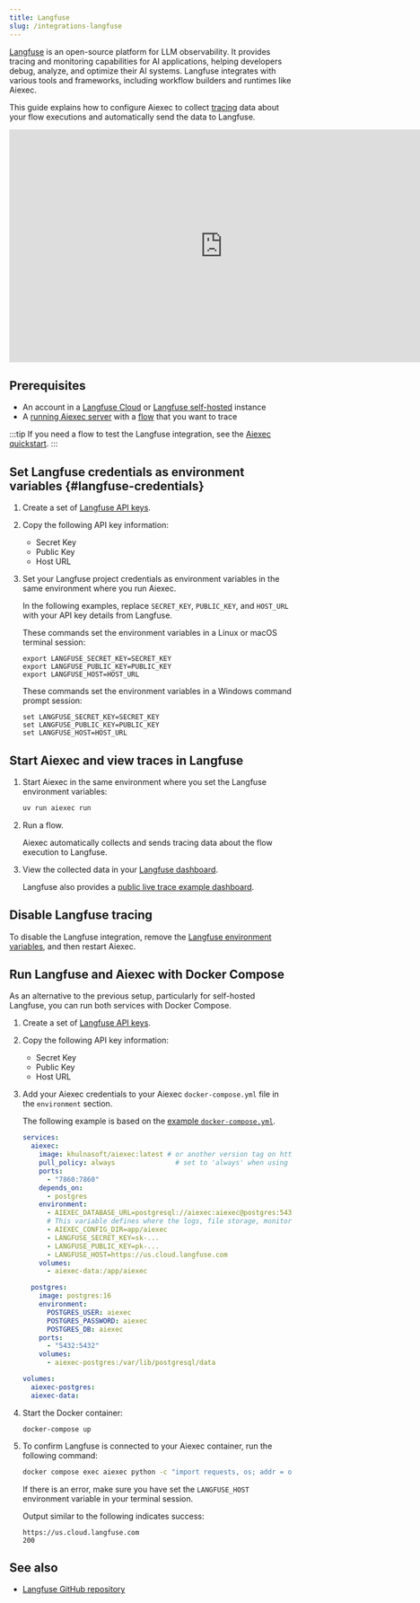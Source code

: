 ```yaml
---
title: Langfuse
slug: /integrations-langfuse
---
```



[Langfuse](https://langfuse.com) is an open-source platform for LLM observability. It provides tracing and monitoring capabilities for AI applications, helping developers debug, analyze, and optimize their AI systems. Langfuse integrates with various tools and frameworks, including workflow builders and runtimes like Aiexec.

This guide explains how to configure Aiexec to collect [tracing](https://langfuse.com/docs/tracing) data about your flow executions and automatically send the data to Langfuse.

<iframe width="760" height="415" src="https://www.youtube.com/embed/SA9gGbzwNGU?si=eDKvdtvhb3fJCSbl" title="YouTube video player" frameborder="0" allow="accelerometer; autoplay; clipboard-write; encrypted-media; gyroscope; picture-in-picture; web-share" referrerpolicy="strict-origin-when-cross-origin" allowfullscreen></iframe>

## Prerequisites

- An account in a [Langfuse Cloud](https://cloud.langfuse.com) or [Langfuse self-hosted](https://langfuse.com/self-hosting) instance
- A [running Aiexec server](/get-started-installation) with a [flow](/concepts-flows) that you want to trace

:::tip
If you need a flow to test the Langfuse integration, see the [Aiexec quickstart](/get-started-quickstart).
:::

## Set Langfuse credentials as environment variables {#langfuse-credentials}

1. Create a set of [Langfuse API keys](https://langfuse.com/faq/all/where-are-langfuse-api-keys).

2. Copy the following API key information:

    - Secret Key
    - Public Key
    - Host URL

3. Set your Langfuse project credentials as environment variables in the same environment where you run Aiexec.

    In the following examples, replace `SECRET_KEY`, `PUBLIC_KEY`, and `HOST_URL` with your API key details from Langfuse.

    <Tabs>
    <TabItem value="linux-macos" label="Linux or macOS" default>

    These commands set the environment variables in a Linux or macOS terminal session:

    ```
    export LANGFUSE_SECRET_KEY=SECRET_KEY
    export LANGFUSE_PUBLIC_KEY=PUBLIC_KEY
    export LANGFUSE_HOST=HOST_URL
    ```

    </TabItem>
    <TabItem value="windows" label="Windows">

    These commands set the environment variables in a Windows command prompt session:

    ```
    set LANGFUSE_SECRET_KEY=SECRET_KEY
    set LANGFUSE_PUBLIC_KEY=PUBLIC_KEY
    set LANGFUSE_HOST=HOST_URL
    ```

    </TabItem>
    </Tabs>

## Start Aiexec and view traces in Langfuse

1. Start Aiexec in the same environment where you set the Langfuse environment variables:

    ```bash
    uv run aiexec run
    ```

2. Run a flow.

    Aiexec automatically collects and sends tracing data about the flow execution to Langfuse.

3. View the collected data in your [Langfuse dashboard](https://langfuse.com/docs/analytics/overview).

    Langfuse also provides a [public live trace example dashboard](https://cloud.langfuse.com/project/cm0nywmaa005c3ol2msoisiho/traces/f016ae6d-4527-43f5-93ba-9d78388cd3d9).

## Disable Langfuse tracing

To disable the Langfuse integration, remove the [Langfuse environment variables](#langfuse-credentials), and then restart Aiexec.

## Run Langfuse and Aiexec with Docker Compose

As an alternative to the previous setup, particularly for self-hosted Langfuse, you can run both services with Docker Compose.

1. Create a set of [Langfuse API keys](https://langfuse.com/faq/all/where-are-langfuse-api-keys).

2. Copy the following API key information:

    - Secret Key
    - Public Key
    - Host URL

3. Add your Aiexec credentials to your Aiexec `docker-compose.yml` file in the `environment` section.

    The following example is based on the [example `docker-compose.yml`](https://gitlab.com/khulnasoft/aiexec/blob/main/docker_example/docker-compose.yml).

    ```yml
    services:
      aiexec:
        image: khulnasoft/aiexec:latest # or another version tag on https://hub.docker.com/r/khulnasoft/aiexec
        pull_policy: always               # set to 'always' when using 'latest' image
        ports:
          - "7860:7860"
        depends_on:
          - postgres
        environment:
          - AIEXEC_DATABASE_URL=postgresql://aiexec:aiexec@postgres:5432/aiexec
          # This variable defines where the logs, file storage, monitor data and secret keys are stored.
          - AIEXEC_CONFIG_DIR=app/aiexec
          - LANGFUSE_SECRET_KEY=sk-...
          - LANGFUSE_PUBLIC_KEY=pk-...
          - LANGFUSE_HOST=https://us.cloud.langfuse.com
        volumes:
          - aiexec-data:/app/aiexec

      postgres:
        image: postgres:16
        environment:
          POSTGRES_USER: aiexec
          POSTGRES_PASSWORD: aiexec
          POSTGRES_DB: aiexec
        ports:
          - "5432:5432"
        volumes:
          - aiexec-postgres:/var/lib/postgresql/data

    volumes:
      aiexec-postgres:
      aiexec-data:
    ```

4. Start the Docker container:

    ```text
    docker-compose up
    ```

5. To confirm Langfuse is connected to your Aiexec container, run the following command:

    ```sh
    docker compose exec aiexec python -c "import requests, os; addr = os.environ.get('LANGFUSE_HOST'); print(addr); res = requests.get(addr, timeout=5); print(res.status_code)"
    ```

    If there is an error, make sure you have set the `LANGFUSE_HOST` environment variable in your terminal session.

    Output similar to the following indicates success:

    ```text
    https://us.cloud.langfuse.com
    200
    ```

## See also

* [Langfuse GitHub repository](https://github.com/langfuse/langfuse)